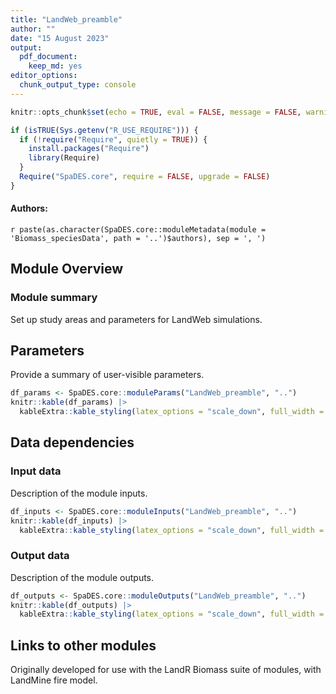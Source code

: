 ```yaml
---
title: "LandWeb_preamble"
author: ""
date: "15 August 2023"
output:
  pdf_document:
    keep_md: yes
editor_options:
  chunk_output_type: console
---
```


```r
knitr::opts_chunk$set(echo = TRUE, eval = FALSE, message = FALSE, warning = FALSE, results = "hold")

if (isTRUE(Sys.getenv("R_USE_REQUIRE"))) {
  if (!require("Require", quietly = TRUE)) {
    install.packages("Require")
    library(Require)
  }
  Require("SpaDES.core", require = FALSE, upgrade = FALSE)
}
```

#### Authors:

`r paste(as.character(SpaDES.core::moduleMetadata(module = 'Biomass_speciesData', path = '..')$authors), sep = ', ')`
<!-- ideally separate authors with new lines, '\n' not working -->

## Module Overview

### Module summary

Set up study areas and parameters for LandWeb simulations.

## Parameters

Provide a summary of user-visible parameters.

```r
df_params <- SpaDES.core::moduleParams("LandWeb_preamble", "..")
knitr::kable(df_params) |>
  kableExtra::kable_styling(latex_options = "scale_down", full_width = TRUE)
```

## Data dependencies

### Input data

Description of the module inputs.

```r
df_inputs <- SpaDES.core::moduleInputs("LandWeb_preamble", "..")
knitr::kable(df_inputs) |>
  kableExtra::kable_styling(latex_options = "scale_down", full_width = TRUE)
```

### Output data

Description of the module outputs.

```r
df_outputs <- SpaDES.core::moduleOutputs("LandWeb_preamble", "..")
knitr::kable(df_outputs) |>
  kableExtra::kable_styling(latex_options = "scale_down", full_width = TRUE)
```

## Links to other modules

Originally developed for use with the LandR Biomass suite of modules, with LandMine fire model.

